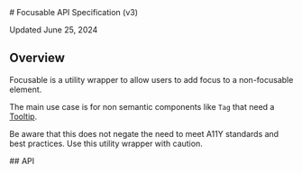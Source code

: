 
<Meta title="Overlays/Focusable/v3/API Specification" />

<SbContent>
  # Focusable API Specification (v3)

Updated June 25, 2024

</SbContent>

<ResourceLinks
  sourceCode="https://github.com/cultureamp/kaizen-design-system/tree/main/packages/components/src/__overlays__/Focusable"
  className="mt-16 !mb-8"
/>

<SbContent className="mb-24">
  <KAIOInstallation exportNames={["Focusable"]} family="overlays" version="3" />

## Overview

Focusable is a utility wrapper to allow users to add focus to a non-focusable element.

The main use case is for non semantic components like `Tag` that need a [Tooltip](/docs/overlays-tooltip-v3-usage-guidelines--docs).

</SbContent>

<Canvas className="mb-24" of={exampleStories.Playground} />

<SbContent className="mb-64">
  Be aware that this does not negate the need to meet A11Y standards and best practices. Use this
  utility wrapper with caution.
</SbContent>

<SbContent className="mb-12">## API</SbContent>

<Controls of={exampleStories.Playground} />

